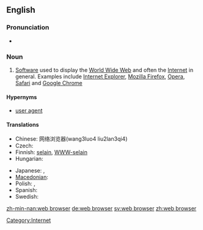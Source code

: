 {{wikipedia}}
==English==

===Pronunciation===
* {{SAMPA|/web br\`aUz3`/}}

===Noun===
{{en-noun|sg=[[web]] [[browser]]}}

# [[software|Software]] used to display the [[World Wide Web]] and often the [[Internet]] in general. Examples include [[w:Internet Explorer|Internet Explorer]], [[w:Mozilla Firefox|Mozilla Firefox]], [[w:Opera (web browser)|Opera]], [[w:Safari (web browser)|Safari]] and [[w:Google Chrome|Google Chrome]]

====Hypernyms====
* [[user agent]]

====Translations====
{{trans-top|Software used to display the World Wide Web}}
* Chinese: 网络浏览器(wang3luo4 liu2lan3qi4)
* Czech: {{t-|cs|webový prohlížeč|m}}
* Finnish: [[selain]], [[WWW-selain]]
* Hungarian: {{t-|hu|webböngésző}}
{{trans-mid}}
* Japanese: {{t-|ja|ブラウザ|tr=brauza}}, {{t-|ja|ウェブブラウザ|tr=Webu brauza}}
* [[Macedonian]]: {{t-|mk|прелистувач|m|tr=prelístuvač}}
* Polish: {{t|pl|przeglądarka|f}},  {{t|pl|przeglądarka internetowa|f}}
* Spanish: {{t|es|motor de búsqueda|m}}
* Swedish: {{t+|sv|webbläsare}}
{{trans-bottom}}

[[Category:Internet]]

[[zh-min-nan:web browser]]
[[de:web browser]]
[[sv:web browser]]
[[zh:web browser]]